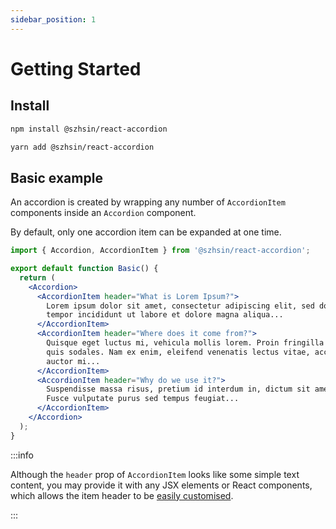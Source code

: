 ```yaml
---
sidebar_position: 1
---
```



# Getting Started

## Install

<Tabs>
<TabItem value="npm" label="npm">

```bash
npm install @szhsin/react-accordion
```

</TabItem>
<TabItem value="yarn" label="Yarn">

```bash
yarn add @szhsin/react-accordion
```

</TabItem>
</Tabs>

## Basic example

An accordion is created by wrapping any number of `AccordionItem` components inside an `Accordion` component.

By default, only one accordion item can be expanded at one time.

<Basic />

```jsx
import { Accordion, AccordionItem } from '@szhsin/react-accordion';

export default function Basic() {
  return (
    <Accordion>
      <AccordionItem header="What is Lorem Ipsum?">
        Lorem ipsum dolor sit amet, consectetur adipiscing elit, sed do eiusmod
        tempor incididunt ut labore et dolore magna aliqua...
      </AccordionItem>
      <AccordionItem header="Where does it come from?">
        Quisque eget luctus mi, vehicula mollis lorem. Proin fringilla vel erat
        quis sodales. Nam ex enim, eleifend venenatis lectus vitae, accumsan
        auctor mi...
      </AccordionItem>
      <AccordionItem header="Why do we use it?">
        Suspendisse massa risus, pretium id interdum in, dictum sit amet ante.
        Fusce vulputate purus sed tempus feugiat...
      </AccordionItem>
    </Accordion>
  );
}
```

:::info

Although the `header` prop of `AccordionItem` looks like some simple text content,
you may provide it with any JSX elements or React components,
which allows the item header to be [easily customised](./customising-header).

:::
